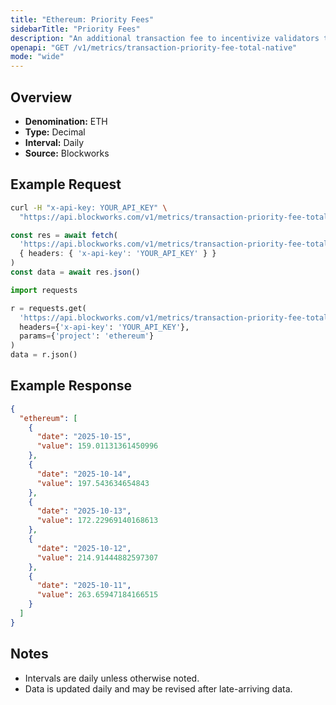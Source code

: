 ```yaml
---
title: "Ethereum: Priority Fees"
sidebarTitle: "Priority Fees"
description: "An additional transaction fee to incentivize validators to prioritize and execute transactions."
openapi: "GET /v1/metrics/transaction-priority-fee-total-native"
mode: "wide"
---
```


## Overview

- **Denomination:** ETH
- **Type:** Decimal
- **Interval:** Daily
- **Source:** Blockworks

## Example Request

<CodeGroup>

```bash cURL
curl -H "x-api-key: YOUR_API_KEY" \
  "https://api.blockworks.com/v1/metrics/transaction-priority-fee-total-native?project=ethereum"
```

```typescript TypeScript
const res = await fetch(
  'https://api.blockworks.com/v1/metrics/transaction-priority-fee-total-native?project=ethereum',
  { headers: { 'x-api-key': 'YOUR_API_KEY' } }
)
const data = await res.json()
```

```python Python
import requests

r = requests.get(
  'https://api.blockworks.com/v1/metrics/transaction-priority-fee-total-native',
  headers={'x-api-key': 'YOUR_API_KEY'},
  params={'project': 'ethereum'}
)
data = r.json()
```

</CodeGroup>

## Example Response

```json
{
  "ethereum": [
    {
      "date": "2025-10-15",
      "value": 159.01131361450996
    },
    {
      "date": "2025-10-14",
      "value": 197.543634654843
    },
    {
      "date": "2025-10-13",
      "value": 172.22969140168613
    },
    {
      "date": "2025-10-12",
      "value": 214.91444882597307
    },
    {
      "date": "2025-10-11",
      "value": 263.65947184166515
    }
  ]
}
```

## Notes
- Intervals are daily unless otherwise noted.
- Data is updated daily and may be revised after late-arriving data.